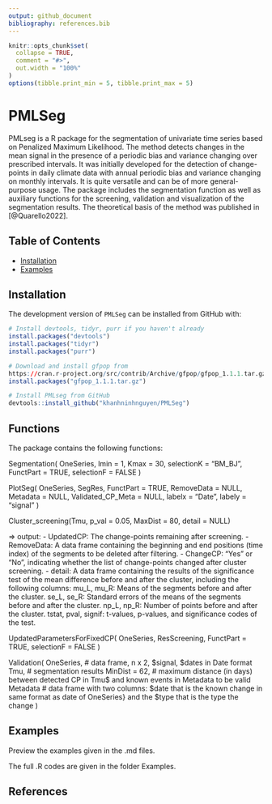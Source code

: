 ```yaml
---
output: github_document
bibliography: references.bib
---
```


<!-- README.md is generated from README.Rmd. Please edit that file -->

```r
knitr::opts_chunk$set(
  collapse = TRUE,
  comment = "#>",
  out.width = "100%"
)
options(tibble.print_min = 5, tibble.print_max = 5)
```


# PMLSeg

PMLseg is a R package for the segmentation of univariate time series based on Penalized Maximum Likelihood. The method detects changes in the mean signal in the presence of a periodic bias and variance changing over prescribed intervals. It was initially developed for the detection of change-points in daily climate data with annual periodic bias and variance changing on monthly intervals. It is quite versatile and can be of more general-purpose usage. The package includes the segmentation function as well as auxiliary functions for the screening, validation and visualization of the segmentation results. The theoretical basis of the method was published in [@Quarello2022]. 
 
## Table of Contents

- [Installation](#installation)
- [Examples](#examples)

## Installation

The development version of `PMLSeg` can be installed from GitHub with:

```r

# Install devtools, tidyr, purr if you haven't already
install.packages("devtools")
install.packages("tidyr")
install.packages("purr")

# Download and install gfpop from
https://cran.r-project.org/src/contrib/Archive/gfpop/gfpop_1.1.1.tar.gz
install.packages("gfpop_1.1.1.tar.gz")

# Install PMLseg from GitHub
devtools::install_github("khanhninhnguyen/PMLSeg")
```

## Functions

The package contains the following functions:

Segmentation(
  OneSeries,
  lmin = 1,
  Kmax = 30,
  selectionK = "BM_BJ",
  FunctPart = TRUE,
  selectionF = FALSE
)


PlotSeg(
  OneSeries,
  SegRes,
  FunctPart = TRUE,
  RemoveData = NULL,
  Metadata = NULL,
  Validated_CP_Meta = NULL,
  labelx = "Date",
  labely = "signal"
)

Cluster_screening(Tmu, 
    p_val = 0.05, 
    MaxDist = 80, 
    detail = NULL)

=> output:
 - UpdatedCP: The change-points remaining after screening.
 - RemoveData: A data frame containing the beginning and end positions (time index) of the segments to be deleted after filtering.
 - ChangeCP: "Yes" or "No", indicating whether the list of change-points changed after cluster screening.
 - detail: A data frame containing the results of the significance test of the mean difference before and after the cluster, including the following columns:
    mu_L, mu_R: Means of the segments before and after the cluster.
    se_L, se_R: Standard errors of the means of the segments before and after the cluster.
    np_L, np_R: Number of points before and after the cluster.
    tstat, pval, signif: t-values, p-values, and significance codes of the test.

UpdatedParametersForFixedCP(
  OneSeries,
  ResScreening,
  FunctPart = TRUE,
  selectionF = FALSE
)

Validation(
  OneSeries,        # data frame, n x 2, $signal, $dates in Date format
  Tmu,              # segmentation results
  MinDist = 62,     # maximum distance (in days) between detected CP in Tmu$ and known events in Metadata to be valid
  Metadata          # data frame with two columns: $date that is the known change in same format as date of OneSeries} and the $type that is the type the change
)

## Examples

Preview the examples given in the .md files.

The full .R codes are given in the folder Examples.

## References








